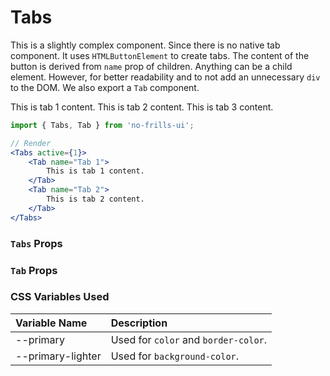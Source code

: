 
<Meta title='Declarative Components/Tabs' component={Tabs} />

# Tabs

This is a slightly complex component. Since there is no native tab component. It uses `HTMLButtonElement` to
create tabs. The content of the button is derived from `name` prop of children. Anything can be a child element.
However, for better readability and to not add an unnecessary `div` to the DOM. We also export a `Tab` component.

<Preview>
    <Tabs active={1}>
        <Tab name="Tab 1">
            This is tab 1 content.
        </Tab>
        <Tab name="Tab 2">
            This is tab 2 content.
        </Tab>
        <Tab name="Tab 3" disabled>
            This is tab 3 content.
        </Tab>
    </Tabs>
</Preview>

```jsx
import { Tabs, Tab } from 'no-frills-ui';

// Render
<Tabs active={1}>
    <Tab name="Tab 1">
        This is tab 1 content.
    </Tab>
    <Tab name="Tab 2">
        This is tab 2 content.
    </Tab>
</Tabs>
```

### `Tabs` Props

<Props of={Tabs} />

### `Tab` Props

<Props of={Tab} />

### CSS Variables Used

| Variable Name | Description |
| :- | :- |
| --primary | Used for `color` and `border-color`. |
| --primary-lighter | Used for `background-color`. |
